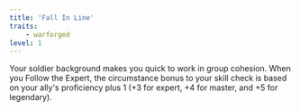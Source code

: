 ```yaml
---
title: 'Fall In Line'
traits:
    - warforged
level: 1
---
```


Your soldier background makes you quick to work in group cohesion. When you Follow the Expert, the circumstance bonus to your skill check is based on your ally's proficiency plus 1 (+3 for expert, +4 for master, and +5 for legendary).
